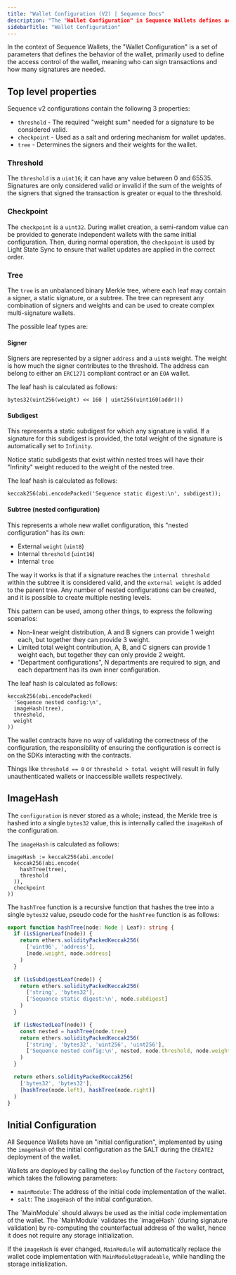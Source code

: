 ```yaml
---
title: "Wallet Configuration (V2) | Sequence Docs"
description: "The "Wallet Configuration" in Sequence Wallets defines access control, signers, and signature weight."
sidebarTitle: "Wallet Configuration"
---
```


In the context of Sequence Wallets, the "Wallet Configuration" is a set of parameters that defines the behavior of the wallet, primarily used to define the access control of the wallet, meaning who can sign transactions and how many signatures are needed.

## Top level properties

Sequence v2 configurations contain the following 3 properties:

- `threshold` - The required "weight sum" needed for a signature to be considered valid.
- `checkpoint` - Used as a salt and ordering mechanism for wallet updates.
- `tree` - Determines the signers and their weights for the wallet.

### Threshold

The `threshold` is a `uint16`; it can have any value between 0 and 65535. Signatures are only considered valid or invalid if the sum of the weights of the signers that signed the transaction is greater or equal to the threshold.

### Checkpoint

The `checkpoint` is a `uint32`. During wallet creation, a semi-random value can be provided to generate independent wallets with the same initial configuration. Then, during normal operation, the `checkpoint` is used by Light State Sync to ensure that wallet updates are applied in the correct order.

### Tree

The `tree` is an unbalanced binary Merkle tree, where each leaf may contain a signer, a static signature, or a subtree. The tree can represent any combination of signers and weights and can be used to create complex multi-signature wallets.

The possible leaf types are:

#### Signer

Signers are represented by a signer `address` and a `uint8` weight. The weight is how much the signer contributes to the threshold.
The address can belong to either an `ERC1271` compliant contract or an `EOA` wallet.

The leaf hash is calculated as follows:

```solidity
bytes32(uint256(weight) << 160 | uint256(uint160(addr)))
```

#### Subdigest

This represents a static subdigest for which any signature is valid. If a signature for this subdigest is provided, the total weight of the signature is automatically set to `Infinity`.

Notice static subdigests that exist within nested trees will have their "Infinity" weight reduced to the weight of the nested tree.

The leaf hash is calculated as follows:

```solidity
keccak256(abi.encodePacked('Sequence static digest:\n', subdigest));
```

#### Subtree (nested configuration)

This represents a whole new wallet configuration, this "nested configuration" has its own:

- External `weight` (`uint8`)
- Internal `threshold` (`uint16`)
- Internal `tree`

The way it works is that if a signature reaches the `internal threshold` within the subtree it is considered valid, and the `external weight` is added to the parent tree. Any number of nested configurations can be created, and it is possible to create multiple nesting levels.

This pattern can be used, among other things, to express the following scenarios:

- Non-linear weight distribution, A and B signers can provide 1 weight each, but together they can provide 3 weight.
- Limited total weight contribution, A, B, and C signers can provide 1 weight each, but together they can only provide 2 weight.
- "Department configurations", N departments are required to sign, and each department has its own inner configuration.

The leaf hash is calculated as follows:

```solidity
keccak256(abi.encodePacked(
  'Sequence nested config:\n',
  imageHash(tree),
  threshold,
  weight
))
```

<Warning>
  The wallet contracts have no way of validating the correctness of the configuration, the responsibility of ensuring the configuration is correct is on the SDKs interacting with the contracts.

  Things like `threshold == 0` or `threshold > total weight` will result in fully unauthenticated wallets or inaccessible wallets respectively.
</Warning>

## ImageHash

The `configuration` is never stored as a whole; instead, the Merkle tree is hashed into a single `bytes32` value, this is internally called the `imageHash` of the configuration.

The `imageHash` is calculated as follows:

```solidity
imageHash := keccak256(abi.encode(
  keccak256(abi.encode(
    hashTree(tree),
    threshold
  )),
  checkpoint
))
```

The `hashTree` function is a recursive function that hashes the tree into a single `bytes32` value, pseudo code for the `hashTree` function is as follows:

```typescript
export function hashTree(node: Node | Leaf): string {
  if (isSignerLeaf(node)) {
    return ethers.solidityPackedKeccak256(
      ['uint96', 'address'],
      [node.weight, node.address]
    )
  }

  if (isSubdigestLeaf(node)) {
    return ethers.solidityPackedKeccak256(
      ['string', 'bytes32'],
      ['Sequence static digest:\n', node.subdigest]
    )
  }

  if (isNestedLeaf(node)) {
    const nested = hashTree(node.tree)
    return ethers.solidityPackedKeccak256(
      ['string', 'bytes32', 'uint256', 'uint256'],
      ['Sequence nested config:\n', nested, node.threshold, node.weight]
    )
  }

  return ethers.solidityPackedKeccak256(
    ['bytes32', 'bytes32'],
    [hashTree(node.left), hashTree(node.right)]
  )
}
```

## Initial Configuration

All Sequence Wallets have an "initial configuration", implemented by using the `imageHash` of the initial configuration as the SALT during the `CREATE2` deployment of the wallet.

Wallets are deployed by calling the `deploy` function of the `Factory` contract, which takes the following parameters:

- `mainModule`: The address of the initial code implementation of the wallet.
- `salt`: The `imageHash` of the initial configuration.

<Note>
  The `MainModule` should always be used as the initial code implementation of the wallet. The `MainModule` validates the `imageHash` (during signature validation) by re-computing the counterfactual address of the wallet, hence it does not require any storage initialization.

  If the `imageHash` is ever changed, `MainModule` will automatically replace the wallet code implementation with `MainModuleUpgradeable`, while handling the storage initialization.
</Note>